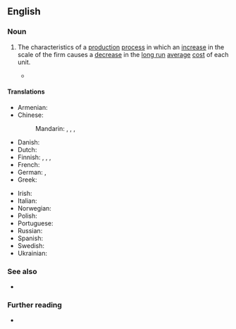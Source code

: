 ==English==

===Noun===
{{en-plural noun|sg=economy of scale}}

# {{lb|en|economics}} The characteristics of a [[production]] [[process]] in which an [[increase]] in the scale of the firm causes a [[decrease]] in the [[long run]] [[average]] [[cost]] of each unit.
#: {{ant|en|diseconomies of scale}}
#* {{quote-book|en|author=George Burnet Rogers|page=i|title=Costs and Economies of Scale in Turkey Processing Plants|year=1963|location=Washington, DC|publisher=U.S. Department of Agriculture|pageurl=https://books.google.com/books?id=ldo8AAAAYAAJ&dq=%22economies%20of%20scale%22&pg=PP3#v=onepage&q&f=falsee|passage=When plant size increased from 400 heavy young hens per hour to about 1,500 per hour average costs per pound declined from 6.6 to 5.4 cents per pound. While these costs suggested the existence of '''economies of scale''' in processing, they did not provide a standardized measure of the exact nature and extent of potential cost savings.}}

====Translations====
{{trans-top|the characteristics of a production process}}
* Armenian: {{t|hy|մասշտաբի էֆեկտ|sc=Armn}}
* Chinese:
*: Mandarin: {{t|cmn|規模經濟}}, {{t|cmn|规模经济|tr=guīmó jīngjì}}, {{t|cmn|規模效益}}, {{t|cmn|规模效益|tr=guīmó xiàoyì}}
* Danish: {{t-needed|da}}
* Dutch: {{t|nl|schaalvoordeel|n}}
* Finnish: {{t+|fi|mittakaavaetu}}, {{t+|fi|skaalaetu}}, {{t|fi|[[suurtuotanto|suurtuotannon]] [[etu]]}}, {{t|fi|suuruuden ekonomia}}
* French: {{t+|fr|économies d'échelle|f-p}}
* German: {{t|de|Skalenerträge|f-p}}, {{t|de|Skaleneffekte|m-p}}
* Greek: {{t|el|οικονομίες κλίμακας|f-p}}
{{trans-mid}}
* Irish: {{t|ga|barainneacht scála|f}}
* Italian: {{t|it|economie di scala|f-p}}
* Norwegian: {{t+|no|stordriftsfordel|m}}
* Polish: {{t|pl|korzyści skali|f-p}}
* Portuguese: {{t-needed|pt}}
* Russian: {{t|ru|эффе́кт масшта́ба|m}}
* Spanish: {{t+|es|economía de escala|f}}
* Swedish: {{t|sv|stordriftsfördel|c}}
* Ukrainian: {{t|uk|ефе́кт масшта́бу|m}}
{{trans-bottom}}

===See also===
* {{l|en|returns to scale}}

===Further reading===
* {{pedia}}